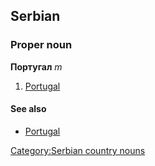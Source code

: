 ==Serbian==
===Proper noun===
'''Португал''' ''m''
#[[Portugal]]
====See also====
*[[Portugal]]
[[Category:Serbian country nouns]]